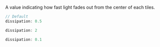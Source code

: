 
A value indicating how fast light fades out from the center of each tiles.

<Columns>
  <ColumnItem is={6}>

  ```js
  // Default
  dissipation: 0.5
  ```

  </ColumnItem>
  <ColumnItem is={6}>
    <BlackSignBoard className="options-canvas" src={useBaseUrl("/img/test2.jpg")} />
  </ColumnItem>
</Columns>
<Columns>
  <ColumnItem is={6}>

  ```js
  dissipation: 2
  ```

  </ColumnItem>
  <ColumnItem is={6}>
    <BlackSignBoard className="options-canvas" src={useBaseUrl("/img/test2.jpg")} dissipation={2} />
  </ColumnItem>
</Columns>
<Columns>
  <ColumnItem is={6}>

  ```js
  dissipation: 0.1
  ```

  </ColumnItem>
  <ColumnItem is={6}>
    <BlackSignBoard className="options-canvas" src={useBaseUrl("/img/test2.jpg")} dissipation={0.1} />
  </ColumnItem>
</Columns>
